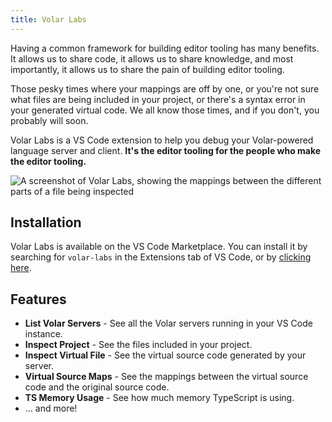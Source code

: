 ```yaml
---
title: Volar Labs
---
```


Having a common framework for building editor tooling has many benefits. It allows us to share code, it allows us to share knowledge, and most importantly, it allows us to share the pain of building editor tooling.

Those pesky times where your mappings are off by one, or you're not sure what files are being included in your project, or there's a syntax error in your generated virtual code. We all know those times, and if you don't, you probably will soon.

Volar Labs is a VS Code extension to help you debug your Volar-powered language server and client. **It's the editor tooling for the people who make the editor tooling.**

![A screenshot of Volar Labs, showing the mappings between the different parts of a file being inspected](./volar-labs-1.png)

## Installation

Volar Labs is available on the VS Code Marketplace. You can install it by searching for `volar-labs` in the Extensions tab of VS Code, or by [clicking here](https://marketplace.visualstudio.com/items?itemName=johnsoncodehk.volar-labs).

## Features

- **List Volar Servers** - See all the Volar servers running in your VS Code instance.
- **Inspect Project** - See the files included in your project.
- **Inspect Virtual File** - See the virtual source code generated by your server.
- **Virtual Source Maps** - See the mappings between the virtual source code and the original source code.
- **TS Memory Usage** - See how much memory TypeScript is using.
- ... and more!
